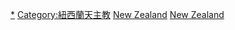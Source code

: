 [[Category:新西蘭教堂|*]]
[[Category:紐西蘭天主教|Category:紐西蘭天主教]]
[[Category:大洋洲天主教堂|New Zealand]]
[[Category:各国天主教堂|New Zealand]]
